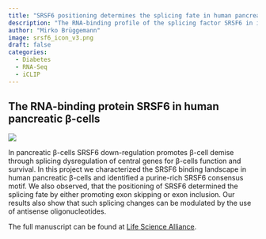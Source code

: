 ```yaml
---
title: "SRSF6 positioning determines the splicing fate in human pancreatic β-cells"
description: "The RNA-binding profile of the splicing factor SRSF6 in immortalized human pancreatic β-cells"
author: "Mirko Brüggemann"
image: srsf6_icon_v3.png
draft: false
categories:
  - Diabetes
  - RNA-Seq
  - iCLIP
---
```


## The RNA-binding protein SRSF6 in human pancreatic β-cells

![](./srsf6.png)

In pancreatic β-cells SRSF6 down-regulation promotes β-cell demise through splicing dysregulation of central genes for β-cells function and survival. In this project we characterized the SRSF6 binding landscape in human pancreatic β-cells and identified a purine-rich SRSF6 consensus motif. We also observed, that the positioning of SRSF6 determined the splicing fate by either promoting exon skipping or exon inclusion. Our results also show that such splicing changes can be modulated by the use of antisense oligonucleotides.

The full manuscript can be found at [Life Science Alliance](https://www.life-science-alliance.org/content/4/3/e202000825).
